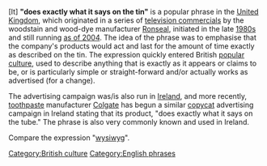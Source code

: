 [It] '''"does exactly what it says on the tin"''' is a popular phrase in the [[United Kingdom]], which originated in a series of [[television commercials]] by the woodstain and wood-dye manufacturer [[Ronseal]], initiated in the late [[1980s]] and still running [[as of 2004]]. The idea of the phrase was to emphasise that the company's products would act and last for the amount of time exactly as described on the tin. The expression quickly entered British [[popular culture]], used to describe anything that is exactly as it appears or claims to be, or is particularly simple or straight-forward and/or actually works as advertised (for a change).

The advertising campaign was/is also run in [[Republic of Ireland|Ireland]], and more recently, [[toothpaste]] manufacturer [[Colgate]] has begun a similar [[copycat]] advertising campaign in Ireland stating that its product, "does exactly what it says on the tube." The phrase is also very commonly known and used in Ireland.

Compare the expression "[[wysiwyg]]".

[[Category:British culture]]
[[Category:English phrases]]